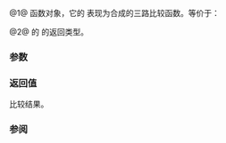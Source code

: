 {{title|''synth-three-way'', ''synth-three-way-result''}}
{{cpp/standard library/navbar}}
{{dcl begin}}
{{dcl|num=1|since=c++20|notes={{mark expos}}|1=
constexpr auto synth-three-way = /* 见下文 */;
}}
{{dcl|num=2|since=c++20|notes={{mark expos}}|1=
template&lt; class T, class U = T &gt;
using synth-three-way-result =
    decltype(synth-three-way(std::declval&lt;T&amp;&gt;(), std::declval&lt;U&amp;&gt;()));
}}
{{dcl end}}

@1@ 函数对象，它的 {{c/core|operator()}} 表现为合成的三路比较函数。等价于：
{{source|1=
constexpr auto synth-three-way =
    []&lt;class T, class U&gt;(const T&amp; t, const U&amp; u)
        requires requires
        {
            { t &lt; u } -&gt; boolean-testable;
            { u &lt; t } -&gt; boolean-testable;
        }
    {
        if constexpr (std::three_way_comparable_with&lt;T, U&gt;)
            return t &lt;=&gt; u;
        else
        {
            if (t &lt; u)
                return std::weak_ordering::less;
            if (u &lt; t)
                return std::weak_ordering::greater;
            return std::weak_ordering::equivalent;
        }
    };
}}

@2@ {{v|1}} {{tti|synth-three-way}} 的 {{c/core|operator()}} 的返回类型。

===参数===
{{par begin}}
{{par|t, u|进行比较的值}}
{{par end}}

===返回值===
比较结果。

===参阅===
{{dsc begin}}
{{dsc inc|cpp/utility/pair/dsc operator cmp}}
{{dsc inc|cpp/utility/tuple/dsc operator cmp}}
{{dsc inc|cpp/container/dsc operator cmp|array}}
{{dsc inc|cpp/container/dsc operator cmp|deque}}
{{dsc inc|cpp/container/dsc operator cmp|forward_list}}
{{dsc inc|cpp/container/dsc operator cmp|list}}
{{dsc inc|cpp/container/dsc operator cmp|vector}}
{{dsc inc|cpp/container/dsc operator cmp|map}}
{{dsc inc|cpp/container/dsc operator cmp|multimap}}
{{dsc inc|cpp/container/dsc operator cmp|set}}
{{dsc inc|cpp/container/dsc operator cmp|multiset}}
{{dsc end}}

{{langlinks|ar|de|en|es|fr|it|ja|pt|ru}}